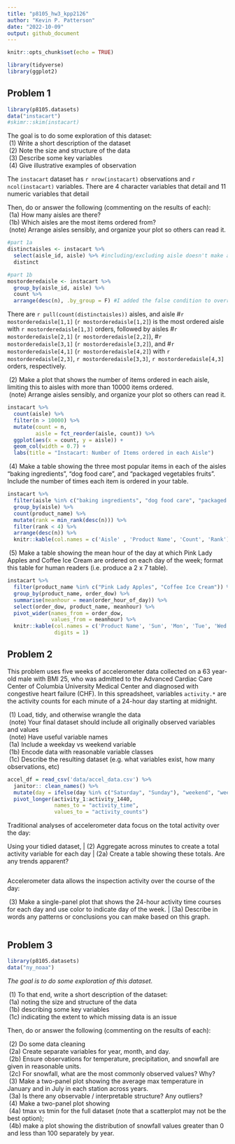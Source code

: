 ```yaml
---
title: "p8105_hw3_kpp2126"
author: "Kevin P. Patterson"
date: "2022-10-09"
output: github_document
---
```


```r
knitr::opts_chunk$set(echo = TRUE)
```

```r
library(tidyverse)
library(ggplot2)
```
## Problem 1
```r
library(p8105.datasets)
data("instacart")
#skimr::skim(instacart)
```
| The goal is to do some exploration of this dataset:
|  (1) Write a short description of the dataset
|  (2) Note the size and structure of the data
|  (3) Describe some key variables
|  (4) Give illustrative examples of observation

The `instacart` dataset has `r nrow(instacart)` observations and `r ncol(instacart)` variables. There are 4 character variables that detail and 11 numeric variables that detail

| Then, do or answer the following (commenting on the results of each):
|  (1a) How many aisles are there?
|  (1b) Which aisles are the most items ordered from?
|  (note) Arrange aisles sensibly, and organize your plot so others can read it.
```r
#part 1a
distinctaisles <- instacart %>%
  select(aisle_id, aisle) %>% #including/excluding aisle doesn't make any difference in the final count
  distinct

#part 1b
mostorderedaisle <- instacart %>%
  group_by(aisle_id, aisle) %>%
  count %>%
  arrange(desc(n), .by_group = F) #I added the false condition to override the grouping I did earlier so that I can arrange it by descending order without any attention to group
```
There are `r pull(count(distinctaisles))` aisles, and aisle #`r mostorderedaisle[1,1]` (`r mostorderedaisle[1,2]`) is the most ordered aisle with `r mostorderedaisle[1,3]` orders, followed by aisles #`r mostorderedaisle[2,1]` (`r mostorderedaisle[2,2]`), #`r mostorderedaisle[3,1]` (`r mostorderedaisle[3,2]`), and #`r mostorderedaisle[4,1]` (`r mostorderedaisle[4,2]`) with `r mostorderedaisle[2,3]`, `r mostorderedaisle[3,3]`, `r mostorderedaisle[4,3]` orders, respectively.

|  (2) Make a plot that shows the number of items ordered in each aisle, limiting this to aisles with more than         10000 items ordered.
|  (note) Arrange aisles sensibly, and organize your plot so others can read it.
```r
instacart %>%
  count(aisle) %>%
  filter(n > 10000) %>%
  mutate(count = n,
         aisle = fct_reorder(aisle, count)) %>%
  ggplot(aes(x = count, y = aisle)) +
  geom_col(width = 0.7) +
  labs(title = "Instacart: Number of Items ordered in each Aisle")
```

|  (4) Make a table showing the three most popular items in each of the aisles “baking ingredients”, “dog food care”, and “packaged vegetables fruits”. Include the number of times each item is ordered in your table.
```r
instacart %>%
  filter(aisle %in% c("baking ingredients", "dog food care", "packaged vegetables fruits")) %>%
  group_by(aisle) %>%
  count(product_name) %>%
  mutate(rank = min_rank(desc(n))) %>%
  filter(rank < 4) %>%
  arrange(desc(n)) %>%
  knitr::kable(col.names = c('Aisle' , 'Product Name', 'Count', 'Rank'))
```

|  (5) Make a table showing the mean hour of the day at which Pink Lady Apples and Coffee Ice Cream are ordered on each day of the week; format this table for human readers (i.e. produce a 2 x 7 table). 
```r
instacart %>%
  filter(product_name %in% c("Pink Lady Apples", "Coffee Ice Cream")) %>%
  group_by(product_name, order_dow) %>%
  summarise(meanhour = mean(order_hour_of_day)) %>%
  select(order_dow, product_name, meanhour) %>%
  pivot_wider(names_from = order_dow,
              values_from = meanhour) %>%
  knitr::kable(col.names = c('Product Name', 'Sun', 'Mon', 'Tue', 'Wed', 'Thu', 'Fri', 'Sat'),
               digits = 1)
```

## Problem 2

This problem uses five weeks of accelerometer data collected on a 63 year-old male with BMI 25, who was admitted to the Advanced Cardiac Care Center of Columbia University Medical Center and diagnosed with congestive heart failure (CHF). In this spreadsheet, variables `activity.*` are the activity counts for each minute of a 24-hour day starting at midnight.

|  (1) Load, tidy, and otherwise wrangle the data
|  (note) Your final dataset should include all originally observed variables and values
|  (note) Have useful variable names
|  (1a) Include a weekday vs weekend variable
|  (1b) Encode data with reasonable variable classes
|  (1c) Describe the resulting dataset (e.g. what variables exist, how many observations, etc)

```r
accel_df = read_csv('data/accel_data.csv') %>% 
  janitor:: clean_names() %>%
  mutate(day = ifelse(day %in% c("Saturday", "Sunday"), "weekend", "weekday")) %>%
  pivot_longer(activity_1:activity_1440,
               names_to = "activity_time",
               values_to = "activity_counts")
```

Traditional analyses of accelerometer data focus on the total activity over the day:

Using your tidied dataset, 
|  (2) Aggregate across minutes to create a total activity variable for each day
|  (2a) Create a table showing these totals. Are any trends apparent?

```r

```


Accelerometer data allows the inspection activity over the course of the day: 

|  (3) Make a single-panel plot that shows the 24-hour activity time courses for each day and use color to indicate day of the week. |  (3a) Describe in words any patterns or conclusions you can make based on this graph.

```r

```


## Problem 3

```r
library(p8105.datasets)
data("ny_noaa")
```

*The goal is to do some exploration of this dataset.*

|  (1) To that end, write a short description of the dataset:
|  (1a) noting the size and structure of the data
|  (1b) describing some key variables
|  (1c) indicating the extent to which missing data is an issue

Then, do or answer the following (commenting on the results of each):

|  (2) Do some data cleaning
|  (2a) Create separate variables for year, month, and day. 
|  (2b) Ensure observations for temperature, precipitation, and snowfall are given in reasonable units. 
|  (2c) For snowfall, what are the most commonly observed values? Why?

|  (3) Make a two-panel plot showing the average max temperature in January and in July in each station across years. 
|  (3a) Is there any observable / interpretable structure? Any outliers?

|  (4) Make a two-panel plot showing 
|  (4a) tmax vs tmin for the full dataset (note that a scatterplot may not be the best option);
|  (4b) make a plot showing the distribution of snowfall values greater than 0 and less than 100 separately by year.


